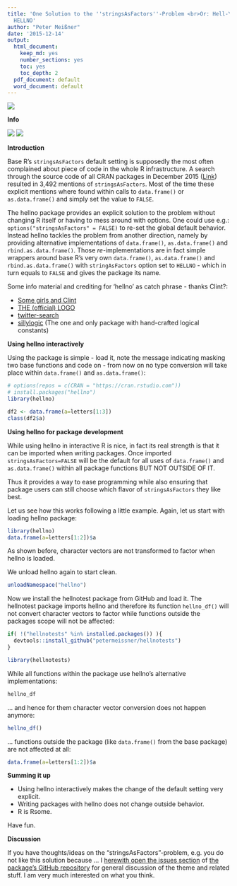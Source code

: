 ```yaml
---
title: 'One Solution to the ''stringsAsFactors''-Problem <br>Or: Hell-Yeah there is
  HELLNO'
author: "Peter Meißner"
date: '2015-12-14'
output:
  html_document:
    keep_md: yes
    number_sections: yes
    toc: yes
    toc_depth: 2
  pdf_document: default
  word_document: default
---
```

<!--
<div style="text-align:center;">
[![](blogpost/fig/logohellno100.png)](http://rtalk.org/strings-as-factors_hell-no_hex-sticker/) [![](blogpost/fig/clinthellno100.png)](https://twitter.com/zenrhino/status/623226883644129280) [![](blogpost/fig/hellno100.png)](https://cran.r-project.org/web/packages/hellno/index.html)
</div>
-->


![](blogpost/fig/hellno50.png)


**Info**


[![](http://www.r-pkg.org/badges/version/hellno)](https://cran.r-project.org/web/packages/hellno/index.html)
![](http://cranlogs.r-pkg.org/badges/grand-total/hellno)






**Introduction**




Base R's `stringsAsFactors` default setting is supposedly the 
  most often complained about piece of code in the whole R infrastructure. 
  A search through the source code of all CRAN packages in December 2015 ([Link](https://github.com/search?utf8=%E2%9C%93&q=user%3Acran+stringsAsFactors&type=Code))
  resulted in 3,492 mentions of `stringsAsFactors`. Most of the time these explicit 
  mentions where found within calls to `data.frame()` or `as.data.frame()` and 
  simply set the value to `FALSE`. 
  
  The hellno package provides an explicit solution to the problem without 
  changing R itself or having to mess around with options. One could use e.g.:
  `options("stringsAsFactors" = FALSE)` to re-set the global default behavior. 
  Instead hellno tackles the problem from another direction, namely by 
  providing alternative implementations of `data.frame()`, `as.data.frame()` and `rbind.as.data.frame()`. 
  Those *re*-implementations are in fact simple wrappers around base R's very own 
  `data.frame()`, `as.data.frame()` and `rbind.as.data.frame()`
  with `stringAsFactors` option set to  `HELLNO` - which in turn equals to `FALSE` 
  and gives the package its name.
  
  Some info material and crediting for 'hellno' as catch phrase - thanks Clint?: 
  
  - [Some girls and Clint](https://twitter.com/zenrhino/status/623226883644129280)
  - [THE (official) LOGO](http://rtalk.org/strings-as-factors_hell-no_hex-sticker/)
  - [twitter-search](https://twitter.com/search?q=stringsAsFactors%3DHELLNO&src=typd) 
  - [sillylogic](https://github.com/nutterb/sillylogic/blob/master/README.md) (The one and only package with hand-crafted logical constants)






**Using hellno interactively**


Using the package is simple - load it, note the message indicating masking two base functions and code on - from now on no type conversion will take place within `data.frame()` and `as.data.frame()`:

```r
# options(repos = c(CRAN = "https://cran.rstudio.com"))
# install.packages("hellno")
library(hellno)
```

```r
df2 <- data.frame(a=letters[1:3])
class(df2$a)
```




**Using hellno for package development**


While using hellno in interactive R is nice, in fact its real strength is 
that it can be imported when writing packages. 
Once imported `stringsAsFactors=FALSE` will be the default for all uses of 
`data.frame()` and `as.data.frame()` within all package functions BUT NOT OUTSIDE OF IT. 

Thus it provides a way to ease programming while also ensuring that package users can
still choose which flavor of `stringsAsFactors` they like best. 


Let us see how this works following a little example. Again, let us start with loading hellno package:

```r
library(hellno)
data.frame(a=letters[1:2])$a 
```

As shown before, character vectors are not transformed to factor when hellno is loaded.

We unload hellno again to start clean. 

```r
unloadNamespace("hellno")
```

Now we install the hellnotest package from GitHub and load it. The hellnotest package imports hellno and therefore its function `hellno_df()` will not convert character vectors to factor while functions outside the packages scope will not be affected: 


```r
if( !("hellnotests" %in% installed.packages()) ){
  devtools::install_github("petermeissner/hellnotests")
}

library(hellnotests)
```

While all functions within the package use hellno's alternative implementations:

```r
hellno_df
```

... and hence for them character vector conversion does not happen anymore:

```r
hellno_df()
```

... functions outside the package (like `data.frame()` from the base package) are not affected at all: 

```r
data.frame(a=letters[1:2])$a 
```






**Summing it up**



- Using hellno interactively makes the change of the default setting very explicit. 
- Writing packages with hellno does not change outside behavior. 
- R is Rsome. 


Have fun.






**Discussion**


If you have thoughts/ideas on the "stringsAsFactors"-problem, e.g. you do not like this solution because ... I [herewith open the issues section](https://github.com/petermeissner/hellno/issues) of [the package's GitHub repository](https://github.com/petermeissner/hellno) for general discussion of the theme and related stuff. I am very much interested on what you think. 


















